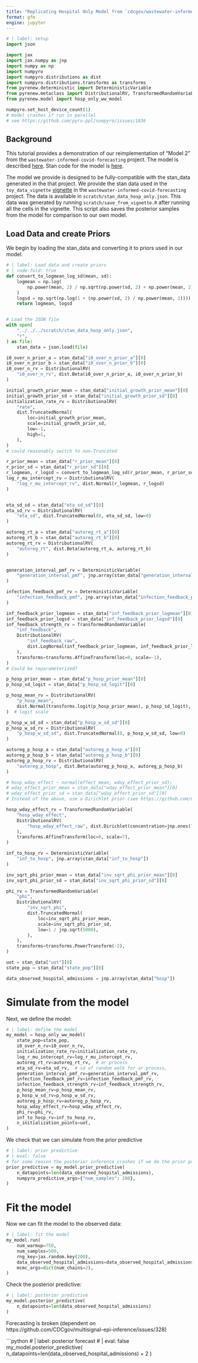 ```yaml
---
title: "Replicating Hospital Only Model from `cdcgov/wastewater-informed-covid-forecasting`"
format: gfm
engine: jupyter
---
```


```python
# | label: setup
import json

import jax
import jax.numpy as jnp
import numpy as np
import numpyro
import numpyro.distributions as dist
import numpyro.distributions.transforms as transforms
from pyrenew.deterministic import DeterministicVariable
from pyrenew.metaclass import DistributionalRV, TransformedRandomVariable
from pyrenew.model import hosp_only_ww_model

numpyro.set_host_device_count(1)
# model crashes if run in parallel
# see https://github.com/pyro-ppl/numpyro/issues/1836
```

## Background

This tutorial provides a demonstration of our reimplementation of "Model 2" from the `wastewater-informed-covid-forecasting` project.
The model is described [here](https://github.com/CDCgov/wastewater-informed-covid-forecasting/blob/prod/model_definition.md).
Stan code for the model is [here](https://github.com/CDCgov/wastewater-informed-covid-forecasting/blob/prod/cfaforecastrenewalww/inst/stan/renewal_ww_hosp_site_level_inf_dynamics.stan).

The model we provide is designed to be fully-compatible with the stan_data generated in the that project.
We provide the stan data used in the `toy_data_vignette` [vignette](https://github.com/CDCgov/wastewater-informed-covid-forecasting/blob/prod/cfaforecastrenewalww/vignettes/toy_data_vignette.Rmd) in the `wastewater-informed-covid-forecasting` project.
The data is available in `scratch/stan_data_hosp_only.json`.
This data was generated by running `scratch/save_from_vignette.R` after running all the cells in the vignette.
This script also saves the posterior samples from the model for comparison to our own model.

## Load Data and create Priors

We begin by loading the stan_data and converting it to priors used in our model.
```python
# | label: Load data and create priors
# | code-fold: true
def convert_to_logmean_log_sd(mean, sd):
    logmean = np.log(
        np.power(mean, 2) / np.sqrt(np.power(sd, 2) + np.power(mean, 2))
    )
    logsd = np.sqrt(np.log(1 + (np.power(sd, 2) / np.power(mean, 2))))
    return logmean, logsd


# Load the JSON file
with open(
    "../../../scratch/stan_data_hosp_only.json",
    "r",
) as file:
    stan_data = json.load(file)

i0_over_n_prior_a = stan_data["i0_over_n_prior_a"][0]
i0_over_n_prior_b = stan_data["i0_over_n_prior_b"][0]
i0_over_n_rv = DistributionalRV(
    "i0_over_n_rv", dist.Beta(i0_over_n_prior_a, i0_over_n_prior_b)
)

initial_growth_prior_mean = stan_data["initial_growth_prior_mean"][0]
initial_growth_prior_sd = stan_data["initial_growth_prior_sd"][0]
initialization_rate_rv = DistributionalRV(
    "rate",
    dist.TruncatedNormal(
        loc=initial_growth_prior_mean,
        scale=initial_growth_prior_sd,
        low=-1,
        high=1,
    ),
)
# could reasonably switch to non-Truncated

r_prior_mean = stan_data["r_prior_mean"][0]
r_prior_sd = stan_data["r_prior_sd"][0]
r_logmean, r_logsd = convert_to_logmean_log_sd(r_prior_mean, r_prior_sd)
log_r_mu_intercept_rv = DistributionalRV(
    "log_r_mu_intercept_rv", dist.Normal(r_logmean, r_logsd)
)


eta_sd_sd = stan_data["eta_sd_sd"][0]
eta_sd_rv = DistributionalRV(
    "eta_sd", dist.TruncatedNormal(0, eta_sd_sd, low=0)
)

autoreg_rt_a = stan_data["autoreg_rt_a"][0]
autoreg_rt_b = stan_data["autoreg_rt_b"][0]
autoreg_rt_rv = DistributionalRV(
    "autoreg_rt", dist.Beta(autoreg_rt_a, autoreg_rt_b)
)


generation_interval_pmf_rv = DeterministicVariable(
    "generation_interval_pmf", jnp.array(stan_data["generation_interval"])
)

infection_feedback_pmf_rv = DeterministicVariable(
    "infection_feedback_pmf", jnp.array(stan_data["infection_feedback_pmf"])
)

inf_feedback_prior_logmean = stan_data["inf_feedback_prior_logmean"][0]
inf_feedback_prior_logsd = stan_data["inf_feedback_prior_logsd"][0]
inf_feedback_strength_rv = TransformedRandomVariable(
    "inf_feedback",
    DistributionalRV(
        "inf_feedback_raw",
        dist.LogNormal(inf_feedback_prior_logmean, inf_feedback_prior_logsd),
    ),
    transforms=transforms.AffineTransform(loc=0, scale=-1),
)
# Could be reparameterized?

p_hosp_prior_mean = stan_data["p_hosp_prior_mean"][0]
p_hosp_sd_logit = stan_data["p_hosp_sd_logit"][0]

p_hosp_mean_rv = DistributionalRV(
    "p_hosp_mean",
    dist.Normal(transforms.logit(p_hosp_prior_mean), p_hosp_sd_logit),
)  # logit scale

p_hosp_w_sd_sd = stan_data["p_hosp_w_sd_sd"][0]
p_hosp_w_sd_rv = DistributionalRV(
    "p_hosp_w_sd_sd", dist.TruncatedNormal(0, p_hosp_w_sd_sd, low=0)
)

autoreg_p_hosp_a = stan_data["autoreg_p_hosp_a"][0]
autoreg_p_hosp_b = stan_data["autoreg_p_hosp_b"][0]
autoreg_p_hosp_rv = DistributionalRV(
    "autoreg_p_hosp", dist.Beta(autoreg_p_hosp_a, autoreg_p_hosp_b)
)

# hosp_wday_effect ~ normal(effect_mean, wday_effect_prior_sd);
# wday_effect_prior_mean = stan_data["wday_effect_prior_mean"][0]
# wday_effect_prior_sd = stan_data["wday_effect_prior_sd"][0]
# Instead of the above, use a Dirichlet prior (see https://github.com/CDCgov/ww-inference-model/issues/42)

hosp_wday_effect_rv = TransformedRandomVariable(
    "hosp_wday_effect",
    DistributionalRV(
        "hosp_wday_effect_raw", dist.Dirichlet(concentration=jnp.ones(7))
    ),
    transforms.AffineTransform(loc=0, scale=7),
)

inf_to_hosp_rv = DeterministicVariable(
    "inf_to_hosp", jnp.array(stan_data["inf_to_hosp"])
)

inv_sqrt_phi_prior_mean = stan_data["inv_sqrt_phi_prior_mean"][0]
inv_sqrt_phi_prior_sd = stan_data["inv_sqrt_phi_prior_sd"][0]

phi_rv = TransformedRandomVariable(
    "phi",
    DistributionalRV(
        "inv_sqrt_phi",
        dist.TruncatedNormal(
            loc=inv_sqrt_phi_prior_mean,
            scale=inv_sqrt_phi_prior_sd,
            low=1 / jnp.sqrt(5000),
        ),
    ),
    transforms=transforms.PowerTransform(-2),
)

uot = stan_data["uot"][0]
state_pop = stan_data["state_pop"][0]

data_observed_hospital_admissions = jnp.array(stan_data["hosp"])
```

# Simulate from the model

Next, we define the model:

```python
# | label: define the model
my_model = hosp_only_ww_model(
    state_pop=state_pop,
    i0_over_n_rv=i0_over_n_rv,
    initialization_rate_rv=initialization_rate_rv,
    log_r_mu_intercept_rv=log_r_mu_intercept_rv,
    autoreg_rt_rv=autoreg_rt_rv,  # ar process
    eta_sd_rv=eta_sd_rv,  # sd of random walk for ar process,
    generation_interval_pmf_rv=generation_interval_pmf_rv,
    infection_feedback_pmf_rv=infection_feedback_pmf_rv,
    infection_feedback_strength_rv=inf_feedback_strength_rv,
    p_hosp_mean_rv=p_hosp_mean_rv,
    p_hosp_w_sd_rv=p_hosp_w_sd_rv,
    autoreg_p_hosp_rv=autoreg_p_hosp_rv,
    hosp_wday_effect_rv=hosp_wday_effect_rv,
    phi_rv=phi_rv,
    inf_to_hosp_rv=inf_to_hosp_rv,
    n_initialization_points=uot,
)
```


We check that we can simulate from the prior predictive
```python
# | label: prior predictive
# | eval: false
# for some reason the posterior inference crashes if we do the prior predictive first
prior_predictive = my_model.prior_predictive(
    n_datapoints=len(data_observed_hospital_admissions),
    numpyro_predictive_args={"num_samples": 200},
)
```

# Fit the model

Now we can fit the model to the observed data:
```python
# | label: fit the model
my_model.run(
    num_warmup=750,
    num_samples=500,
    rng_key=jax.random.key(200),
    data_observed_hospital_admissions=data_observed_hospital_admissions,
    mcmc_args=dict(num_chains=2),
)
```

Check the posterior predictive:

```python
# | label: posterior predictive
my_model.posterior_predictive(
    n_datapoints=len(data_observed_hospital_admissions)
)
```

Forecasting is broken (dependent on https://github.com/CDCgov/multisignal-epi-inference/issues/328)

```python
# | label: posterior forecast
# | eval: false
my_model.posterior_predictive(
    n_datapoints=len(data_observed_hospital_admissions) + 2
)
